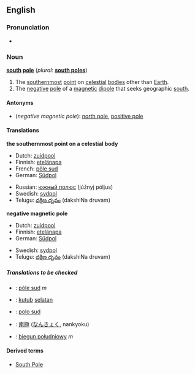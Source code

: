 {{see|South Pole}}
==English==

===Pronunciation===
*{{audio|en-us-south_pole.ogg|Audio (US)}}

===Noun===
'''[[south]] [[pole]]''' (''plural'': '''[[south poles]]''')

# The [[southernmost]] [[point]] on [[celestial]] [[body|bodies]] other than [[Earth]].
# The [[negative]] [[pole]] of a [[magnetic]] [[dipole]] that seeks geographic [[south]].

====Antonyms====
*(''negative magnetic pole''): [[north pole]], [[positive pole]]

====Translations====
'''the southernmost point on a celestial body'''
{{top}}
*Dutch: [[zuidpool]] {{m}}
*Finnish: [[etelänapa]]
*French: [[pôle sud]] {{m}}
*German: [[Südpol]] {{m}}
{{mid}}
*Russian: [[южный полюс]] (júžnyj póljus) {{m}}
*Swedish: [[sydpol]] {{c}}
*Telugu: [[దక్షిణ దృవం]] (dakshiNa druvam)
{{bottom}}

'''negative magnetic pole'''
{{top}}
*Dutch: [[zuidpool]] {{m}}
*Finnish: [[etelänapa]]
*German: [[Südpol]] {{m}}
{{mid}}
*Swedish: [[sydpol]] {{c}}
*Telugu: [[దక్షిణ దృవం]] (dakshiNa druvam)
{{bottom}}

=====Translations to be checked=====
{{checktrans}}
<!--don't give the translation for South Pole!-->
*{{ttbc|French}}: [[pôle sud]] ''m''
*{{ttbc|Indonesian}}: [[kutub]] [[selatan]]
*{{ttbc|Interlingua}}: [[polo sud]]
*{{ttbc|Japanese}}: [[南極]] ([[なんきょく]], nankyoku)
*{{ttbc|Polish}}: [[biegun południowy]] ''m''

====Derived terms====
*[[South Pole]]
